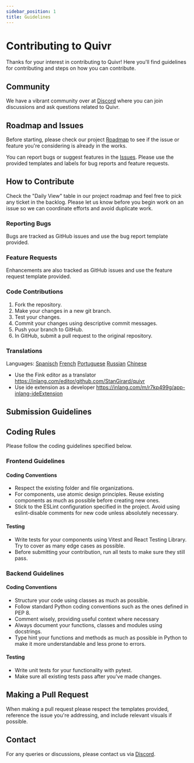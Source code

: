 ```yaml
---
sidebar_position: 1
title: Guidelines
---
```


# Contributing to Quivr

Thanks for your interest in contributing to Quivr! Here you'll find guidelines for contributing and steps on how you can contribute.

## Community

We have a vibrant community over at [Discord](https://discord.gg/HUpRgp2HG8) where you can join discussions and ask questions related to Quivr.

## Roadmap and Issues

Before starting, please check our project [Roadmap](https://github.com/users/StanGirard/projects/5) to see if the issue or feature you're considering is already in the works.

You can report bugs or suggest features in the [Issues](https://github.com/StanGirard/quivr/issues). Please use the provided templates and labels for bug reports and feature requests.

## How to Contribute

Check the "Daily View" table in our project roadmap and feel free to pick any ticket in the backlog. Please let us know before you begin work on an issue so we can coordinate efforts and avoid duplicate work.

### Reporting Bugs

Bugs are tracked as GitHub issues and use the bug report template provided.

### Feature Requests

Enhancements are also tracked as GitHub issues and use the feature request template provided.

### Code Contributions

1. Fork the repository.
2. Make your changes in a new git branch.
3. Test your changes.
4. Commit your changes using descriptive commit messages.
5. Push your branch to GitHub.
6. In GitHub, submit a pull request to the original repository.

### Translations

Languages: 
[Spanisch](https://inlang.com/editor/github.com/StanGirard/quivr?lang=en&lang=es)
[French](https://inlang.com/editor/github.com/StanGirard/quivr?lang=en&lang=fr)
[Portuguese](https://inlang.com/editor/github.com/StanGirard/quivr?lang=en&lang=pt-br)
[Russian](https://inlang.com/editor/github.com/StanGirard/quivr?lang=en&lang=ru)
[Chinese](https://inlang.com/editor/github.com/StanGirard/quivr?lang=en&lang=fr)

- Use the Fink editor as a translator https://inlang.com/editor/github.com/StanGirard/quivr
- Use ide extension as a developer https://inlang.com/m/r7kp499g/app-inlang-ideExtension

## Submission Guidelines

## Coding Rules

Please follow the coding guidelines specified below.

### Frontend Guidelines

#### Coding Conventions

- Respect the existing folder and file organizations.
- For components, use atomic design principles. Reuse existing components as much as possible before creating new ones.
- Stick to the ESLint configuration specified in the project. Avoid using eslint-disable comments for new code unless absolutely necessary.

#### Testing

- Write tests for your components using Vitest and React Testing Library. Try to cover as many edge cases as possible.
- Before submitting your contribution, run all tests to make sure they still pass.

### Backend Guidelines

#### Coding Conventions

- Structure your code using classes as much as possible.
- Follow standard Python coding conventions such as the ones defined in PEP 8.
- Comment wisely, providing useful context where necessary
- Always document your functions, classes and modules using docstrings.
- Type hint your functions and methods as much as possible in Python to make it more understandable and less prone to errors.

#### Testing

- Write unit tests for your functionality with pytest.
- Make sure all existing tests pass after you've made changes.

## Making a Pull Request

When making a pull request please respect the templates provided, reference the issue you're addressing, and include relevant visuals if possible.

## Contact

For any queries or discussions, please contact us via [Discord](https://discord.gg/HUpRgp2HG8).
